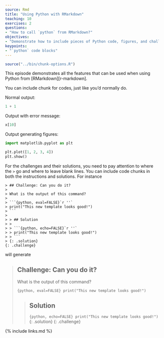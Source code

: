 ```yaml
---
source: Rmd
title: "Using Python with RMarkdown"
teaching: 10
exercises: 2
questions:
- "How to call `python` from RMarkdown?"
objectives:
- "Demonstrate how to include pieces of Python code, figures, and challenges."
keypoints:
- "`python` code blocks"
---
```

```r
source("../bin/chunk-options.R")
```

This episode demonstrates all the features that can be used
when using Python from [RMarkdown][r-markdown].

You can include chunk for codes, just like you'd normally do.

Normal output:

```python
1 + 1
```

Output with error message:

```python
x[10]
```

Output generating figures:

```python
import matplotlib.pyplot as plt

plt.plot([1, 2, 3, 4])
plt.show()
```

For the challenges and their solutions, you need to pay attention to where the
`>` go and where to leave blank lines. You can include code chunks in both the
instructions and solutions. For instance

```
> ## Challenge: Can you do it?
>
> What is the output of this command?
>
> ```{python, eval=FALSE}`r ''`
> print("This new template looks good!")
> ```
>
> > ## Solution
> >
> > ```{python, echo=FALSE}`r ''`
> > print("This new template looks good!")
> > ```
> {: .solution}
{: .challenge}
```

will generate

> ## Challenge: Can you do it?
>
> What is the output of this command?
>
> ```{python, eval=FALSE}
> print("This new template looks good!")
> ```
>
> > ## Solution
> >
> > ```{python, echo=FALSE}
> > print("This new template looks good!")
> > ```
> {: .solution}
{: .challenge}

{% include links.md %}